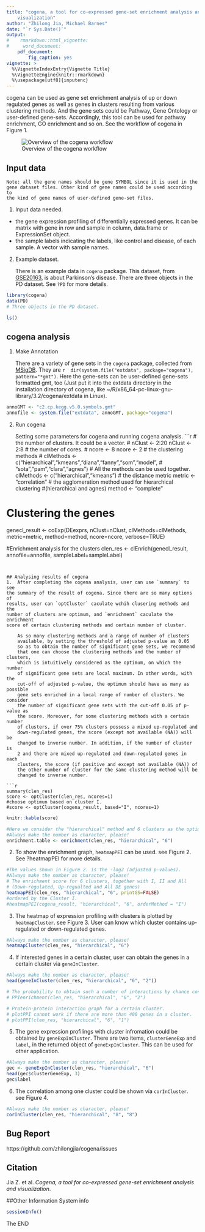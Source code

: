 ```yaml
---
title: "cogena, a tool for co-expressed gene-set enrichment analysis and 
    visualization"
author: "Zhilong Jia, Michael Barnes"
date: "`r Sys.Date()`"
output:
#    rmarkdown::html_vignette:
#     word_document:
    pdf_document:
        fig_caption: yes
vignette: >
  %\VignetteIndexEntry{Vignette Title}
  %\VignetteEngine{knitr::rmarkdown}
  %\usepackage[utf8]{inputenc}
---
```


cogena can be used as gene set enrichment analysis of up or down regulated 
genes as well as genes in clusters resulting from various clustering methods. 
And the gene sets could be Pathway, Gene Ontology or user-defined gene-sets. 
Accordingly, this tool can be used for pathway enrichment, GO enrichment 
and so on. See the workflow of cogena in Figure 1.

![Overview of the cogena workflow](Cogena_workflow.png)

## Input data
    Note: all the gene names should be gene SYMBOL since it is used in the 
    gene dataset files. Other kind of gene names could be used according to 
    the kind of gene names of user-defined gene-set files.

1. Input data needed.

- the gene expression profiling of differentially expressed genes. It can be 
matrix with gene in row and sample in column, data.frame or ExpressionSet 
object.
- the sample labels indicating the labels, like control and disease, of each 
sample. A vector with sample names.

2. Example dataset.

    There is an example data in `cogena` package. This dataset, from 
    [GSE20163](http://www.ncbi.nlm.nih.gov/geo/query/acc.cgi?acc=GSE20163), 
    is about Parkinson's disease. There are three objects in the PD dataset. 
    See `?PD` for more details.

```r
library(cogena)
data(PD)
# Three objects in the PD dataset.
```
```r
ls()
```

## cogena analysis

1.  Make Annotation

    There are a variety of gene sets in the `cogena` package, collected from 
    [MSigDB](http://www.broadinstitute.org/gsea/msigdb/index.jsp). They are 
    `r  dir(system.file("extdata", package="cogena"), pattern="*gmt")`. Here
    the gene-sets can be user-defined gene-sets formatted gmt, too (Just 
    put it into the extdata directory in the installation directory of
    cogena, like ~/R/x86_64-pc-linux-gnu-library/3.2/cogena/extdata in Linux). 

```r
annoGMT <- "c2.cp.kegg.v5.0.symbols.gmt"
annofile <- system.file("extdata", annoGMT, package="cogena")
```

2. Run cogena

    Setting some parameters for cogena and running cogena analysis.
```r
# the number of clusters. It could be a vector.
# nClust <- 2:20
nClust <- 2:8
# the number of cores.
# ncore <- 8
ncore <- 2
# the clustering methods
# clMethods <- c("hierarchical","kmeans","diana","fanny","som","model",
# "sota","pam","clara","agnes") # All the methods can be used together.
clMethods <- c("hierarchical","kmeans")
# the distance metric
metric <- "correlation"
# the agglomeration method used for hierarchical clustering 
#(hierarchical and agnes)
method <- "complete"

# Clustering the genes
genecl_result <- coExp(DEexprs, nClust=nClust, clMethods=clMethods, 
                       metric=metric, method=method, ncore=ncore, verbose=TRUE)

#Enrichment analysis for the clusters
clen_res <- clEnrich(genecl_result, annofile=annofile, sampleLabel=sampleLabel)
```


## Analysing results of cogena
1.  After completing the cogena analysis, user can use `summary` to see 
the summary of the result of cogena. Since there are so many options of 
results, user can `optCluster` caculate wchih clusering methods and the 
number of clusters are optimum, and `enrichment` caculate the enrichment 
score of certain clustering methods and certain number of cluster.

    As so many clustering methods and a range of number of clusters 
    available, by setting the threshold of adjusted p-value as 0.05 
    so as to obtain the number of significant gene sets, we recommend
    that one can choose the clustering methods and the number of clusters,
    which is intuitively considered as the optimum, on which the number 
    of significant gene sets are local maximum. In other words, with the 
    cut-off of adjusted p-value, the optimum should have as many as possible 
    gene sets enriched in a local range of number of clusters. We consider 
    the number of significant gene sets with the cut-off 0.05 of p-value as 
    the score. Moreover, for some clustering methods with a certain number 
    of clusters, if over 75% clusters possess a mixed up-regulated and 
    down-regulated genes, the score (except not available (NA)) will be 
    changed to inverse number. In addition, if the number of cluster is 
    2 and there are mixed up-regulated and down-regulated genes in each 
    clusters, the score (if positive and except not available (NA)) of 
    the other number of cluster for the same clustering method will be 
    changed to inverse number. 

```r
summary(clen_res)
score <- optCluster(clen_res, ncores=1)
#choose optimun based on cluster I.
#score <- optCluster(cogena_result, based="I", ncores=1)
```

```r
knitr::kable(score)
```

```r
#Here we consider the "hierarchical" method and 6 clusters as the optimum.
#Always make the number as character, please!
enrichment.table <- enrichment(clen_res, "hierarchical", "6")
```

2.  To show the enrichment graph, `heatmapPEI` can be used. see Figure 2. 
    See ?heatmapPEI for more details.

```r
#The values shown in Figure 2. is the -log2 (adjusted p-values).
#Always make the number as character, please!
# The enrichment score for 6 clusters, together with I, II and All 
# (Down-regulated, Up-regualted and All DE genes)
heatmapPEI(clen_res, "hierarchical", "6", printGS=FALSE)
#ordered by the Cluster I.
#heatmapPEI(cogena_result, "hierarchical", "6", orderMethod = "I")
```

3.  The heatmap of expression profiling with clusters is plotted by 
    `heatmapCluster`. see Figure 3. User can know which cluster contains
    up-regulated or down-regulated genes.

```r
#Always make the number as character, please!
heatmapCluster(clen_res, "hierarchical", "6")
```

4.  If interested genes in a certain cluster, user can obtain the genes in 
    a certain cluster via `geneInCluster`.
```r
#Always make the number as character, please!
head(geneInCluster(clen_res, "hierarchical", "6", "2"))

# The probability to obtain such a number of interactions by chance considering PPI.
# PPIenrichment(clen_res, "hierarchical", "6", "2")

# Protein-protein interaction graph for a certain cluster. 
# plotPPI cannot work if there are more than 400 genes in a cluster.
# plotPPI(clen_res, "hierarchical", "6", "1")
```

5.  The gene expression profilings with cluster infromation could be 
    obtained by `geneExpInCluster`. There are two items, `clusterGeneExp` 
    and `label`, in the returned object of `geneExpInCluster`. This can 
    be used for other application.
```r
#Always make the number as character, please!
gec <- geneExpInCluster(clen_res, "hierarchical", "6")
head(gec$clusterGeneExp, 3)
gec$label
```

6. The correlation among one cluster could be shown via `corInCluster`. 
    see Figure 4.
```r
#Always make the number as character, please!
corInCluster(clen_res, "hierarchical", "8", "8")
```

## Bug Report
https://github.com/zhilongjia/cogena/issues

## Citation
Jia Z. et al. *Cogena, a tool for co-expressed gene-set enrichment 
analysis and visualization*.

##Other Information
System info
```r
sessionInfo()
```
The END
